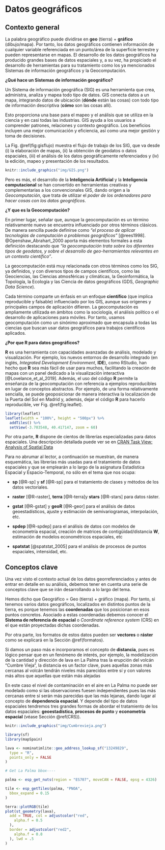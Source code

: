 # Datos geográficos

## Contexto general

La palabra geográfico puede dividirse en **geo** (tierra) + **gráfico**
(dibujo/mapa). Por tanto, los datos geográficos contienen información de
cualquier variable referenciada en un punto/área de la superficie terrestre y
pueden representarse en mapas. El desarrollo de los datos geográficos ha
producido grandes bases de datos espaciales y, a su vez, ha propiciado el
desarrollo de herramientas para su tratamiento como los ya mencionados Sistemas
de información geográficos y la Geocomputación.

**¿Qué hace un Sistemas de información geográfico?**

Un Sistema de información geográfica (SIG) es una herramienta que crea,
administra, analiza y mapea todo tipo de datos. GIS conecta datos a un mapa,
integrando datos de ubicación (**dónde** están las cosas) con todo tipo de
información descriptiva (**cómo** son las cosas allí).

Esto proporciona una base para el mapeo y el análisis que se utiliza en la
ciencia y en casi todas las industrias. GIS ayuda a los usuarios a comprender
patrones, relaciones y contexto geográfico. Los beneficios incluyen una mejor
comunicación y eficiencia, así como una mejor gestión y toma de decisiones.

La Fig. \@ref(fig:gisflujo) muestra el flujo de trabajo de los SIG, que va desde
(i) la elaboración de mapas, (ii) la obtención de geodatos o datos espaciales,
(iii) el análisis de los datos geográficamente referenciados y (iv) la edición,
mapeo y presentación de los resultados.

```r
knitr::include_graphics("img/GIS.png")
```

Pero es más, el desarrollo de la **Inteligencia Artificial** y la **Inteligencia
computacional** se han convertido en herramientas creativas y complementarias a
los convencionales GIS, dando origen a la *Geocomputación*, que trata de
utilizar el *poder de los ordenadores para hacer cosas con los datos
geográficos*.

**¿Y que es la Geocomputación?**

En primer lugar, señalar que, aunque la geocomputación es un término
relativamente nuevo se encuentra influenciado por otros términos clásicos. De
manera sencilla puede definirse como *"el proceso de aplicar tecnologías de
computación a problemas geográficos"* [@rees1998]. @Openshaw_Abrahart_2000
aporta más elementos formales a esta definición destacando que *"la
geocomputación trata sobre los diferentes tipos de geodatos, y sobre el
desarrollo de geo-herramientas relevantes en un contexto científico"*.

La geocomputación está muy relacionada con otros términos como los SIG, ya
definidos, y con diversos tipos de campos científicos, como las Geociencias, las
Ciencias atmosféricas y climáticas, la Geoinformática, la Topología, la Ecología
y las Ciencia de datos geográficos (GDS, *Geographic Data Science*).

Cada término comparte un énfasis en un enfoque **científico** (que implica
reproducible y falsable) influenciado por los GIS, aunque sus orígenes y
principales campos de aplicación difieren. La geocomputación es ampliamente
utilizada en ámbitos como la sociología, el análisis político o el desarrollo de
aplicaciones para móviles. Por tanto, usamos geocomputación como un sinónimo
aproximado que encapsula a todas las ciencias que buscan usar datos geográficos
para trabajos científicos aplicados.

**¿Por que R para datos geográficos?**

**R** es una herramienta con capacidades avanzadas de análisis, modelado y
visualización. Por ejemplo, los nuevos entornos de desarrollo integrado (en
inglés, *Integrated Development Environment*, **IDE**), como RStudio, han hecho
que **R** sea más fácil de usar para muchos, facilitando la creación de mapas
con un panel dedicado a la visualización interactiva [@Lovelance_et_al_2019].
Además, el uso del código **R** permite la enseñanza de la geocomputación con
referencia a ejemplos reproducibles en lugar de conceptos abstractos. Por
ejemplo, de una forma relativamente sencialla, se puede geoposicionar de manera
interactiva la localización de la Puerta del Sol en Madrid y, además, dejar el
código **R** para hacerlo reproducible, ver Fig. \@ref(fig:leaflet).

```r
library(leaflet)
leaflet(width = "100%", height = "500px") %>%
  addTiles() %>%
  setView(-3.703548, 40.417147, zoom = 60)
```

Por otra parte, **R** dispone de cientos de librerías especializadas para datos
espaciales. Una descripción detallada puede ver se en [CRAN Task View: Analysis
of Spatial Data](https://cran.r-project.org/web/views/Spatial.html)

Para no abrumar al lector, a continuación se muestran, de manera esquemática,
las librerías más usadas para el tratamiento de datos espaciales y que se
emplearán a lo largo de la asignatura Estadística Espacial y Espacio-Temporal,
no sólo en el tema que nos ocupa:

-   **sp** [@R-sp] y **sf** [@R-sp] para el tratamiento de clases y métodos de
    los datos vectoriales.

-   **raster** [@R-raster], **terra** [@R-terra]y **stars** [@R-stars] para
    datos ráster.

-   **gstat** [@R-gstat] y **geoR** [@R-geor] para el análisis de datos
    geoestadísticos, ajuste y estimación de semivariogramas, interpolación, etc.

-   **spdep** [@R-spdep] para el análisis de datos con modelos de econometría
    espacial, creación de matrices de contigüidad/distancia **W**, estimación de
    modelos econométricos espaciales, etc

-   **spatstat** [@spatstat_2005] para el análisis de procesos de puntos
    espaciales, intensidad, etc.

## Conceptos clave

Una vez visto el contexto actual de los datos georreferenciados y antes de
entrar en detalle en su análisis, debemos tener en cuenta una serie de conceptos
clave que se irán desarrollando a lo largo del tema.

Hemos dicho que Geográfico = Geo (tierra) + gráfico (mapa). Por tanto, si
tenemos varios datos geográficos, localizados en distintos puntos de la tierra,
es porque tenemos las **coordenadas** que los posicionan en esos puntos
concretos. Asociado a estas coordenadas debemos conocer el **Sistema de
referencia de espacial** o *Coordinate reference system* (CRS) en el que están
proyectadas dichas coordenadas.

Por otra parte, los formatos de estos datos pueden ser **vectores** o **ráster**
como se explicará en la Sección \@ref(formatos).

Si damos un paso más e incorporamos el concepto de **distancia**, pues es lógico
pensar que en un fenómeno de interés, por ejemplo, la modelización de la
cantidad y dirección de lava en La Palma tras la erupción del volcán "Cumbre
Vieja", la distancia es un factor clave, pues aquellas zonas más cercanas al
volcán tendrán niveles más parecidos entre sí y con valores más altos que
aquellas que están más alejadas

En este caso el nivel de contaminación en el aire en La Palma no puede ser
modelado como si las observaciones fuesen independientes pues las más cercanas
entre sí serán más parecidas que las más lejanas, dando lugar al concepto de
**dependencia espacial**. Y depende del tipo de datos espaciales tendremos tres
grandes formas de abordar el tratamiento de los datos espaciales:
**geoestadística**, **procesos de punto** y **econometría espacial** (véase
Sección \@ref(CRS)).

```r
knitr::include_graphics("img/Cumbrevieja.png")
```

```r
library(sf)
library(mapSpain)

lava <- nominatimlite::geo_address_lookup_sf("13249829",
  type = "R",
  points_only = FALSE
)

# Get La Palma bbox----

palma <- esp_get_nuts(region = "ES707", moveCAN = FALSE, epsg = 4326)

tile <- esp_getTiles(palma, "PNOA",
  bbox_expand = 0.15
)

terra::plotRGB(tile)
plot(st_geometry(lava),
  add = TRUE, col = adjustcolor("red",
    alpha.f = 0.5
  ),
  border = adjustcolor("red2",
    alpha.f = 0.8
  ), lwd = .5
)
```
